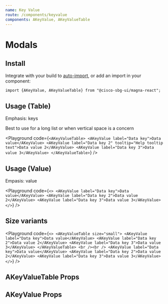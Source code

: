 ```yaml
---
name: Key Value
route: /components/keyvalue
components: AKeyValue, AKeyValueTable
---
```


# Modals

## Install

Integrate with your build to [auto-import](/#integrating), or add an import in your component:

```
import {AKeyValue, AKeyValueTable} from "@cisco-sbg-ui/magna-react";
```

## Usage (Table)

Emphasis: keys

Best to use for a long list or when vertical space is a concern

<Playground
  code={`
  <AKeyValueTable>
    <AKeyValue label="Data key">Data value</AKeyValue>
    <AKeyValue
      label="Data key 2"
      tooltip="Help tooltip text">Data value 2</AKeyValue>
    <AKeyValue label="Data key 3">Data value 3</AKeyValue>
  </AKeyValueTable>
`}
/>

## Usage (Value)

Empasis: value

<Playground
  code={`
  <>
    <AKeyValue label="Data key">Data value</AKeyValue>
    <AKeyValue label="Data key 2">Data value 2</AKeyValue>
    <AKeyValue label="Data key 3">Data value 3</AKeyValue>
  </>
`}
/>

## Size variants

<Playground
  code={`
  <>
    <AKeyValueTable size="small">
      <AKeyValue label="Data key">Data value</AKeyValue>
      <AKeyValue label="Data key 2">Data value 2</AKeyValue>
      <AKeyValue label="Data key 3">Data value 3</AKeyValue>
    </AKeyValueTable>
    <br /><br />
    <AKeyValue label="Data key">Data value</AKeyValue>
    <AKeyValue label="Data key 2">Data value 2</AKeyValue>
    <AKeyValue label="Data key 3">Data value 3</AKeyValue>
  </>
`}
/>

## AKeyValueTable Props

<Props of="AKeyValueTable" />

## AKeyValue Props

<Props of="AKeyValue" />
